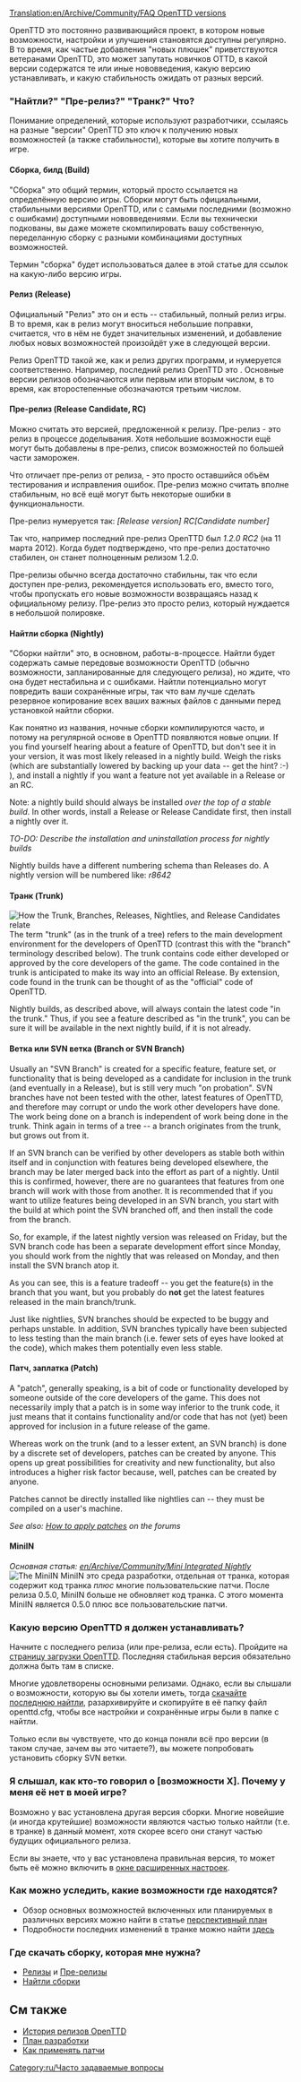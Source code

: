 [[Translation:en/Archive/Community/FAQ OpenTTD versions]]
{{ru/Перевод|en/ЧЗВ выпуски OpenTTD|50}}


OpenTTD это постоянно развивающийся проект, в котором новые возможности, настройки и улучшения становятся доступны регулярно. В то время, как частые добавления "новых плюшек" приветствуются ветеранами OpenTTD, это может запутать новичков OTTD, в какой версии содержатся те или иные нововведения, какую версию устанавливать, и какую стабильность ожидать от разных версий.

=== "Найтли?"  "Пре-релиз?"  "Транк?"  Что?===
Понимание определений, которые используют разработчики, ссылаясь на разные "версии" OpenTTD это ключ к получению новых возможностей (а также стабильности), которые вы хотите получить в игре.

====Сборка, билд (Build)====
"Сборка" это общий термин, который просто ссылается на определённую версию игры. Сборки могут быть официальными, стабильными версиями OpenTTD, или с самыми последними (возможно с ошибками) доступными нововведениями. Если вы технически подкованы, вы даже можете скомпилировать вашу собственную, переделанную сборку с разными комбинациями доступных возможностей.

Термин "сборка" будет использоваться далее в этой статье для ссылок на какую-либо версию игры.

====Релиз (Release)====
Официальный "Релиз" это он и есть -- стабильный, полный релиз игры. В то время, как в релиз могут вноситься небольшие поправки, считается, что в нём не будет значительных изменений, и добавление любых новых возможностей произойдёт уже в следующей версии.

Релиз OpenTTD такой же, как и релиз других программ, и нумеруется соответственно. Например, последний релиз OpenTTD это {{en/Version}}. Основные версии релизов обозначаются или первым или вторым числом, в то время, как второстепенные обозначаются третьим числом.

====Пре-релиз (Release Candidate, RC)====
Можно считать это версией, предложенной к релизу. Пре-релиз - это релиз в процессе доделывания. Хотя небольшие возможности ещё могут быть добавлены в пре-релиз, список возможностей по большей части заморожен.

Что отличает пре-релиз от релиза, - это просто оставшийся объём тестирования и исправления ошибок. Пре-релиз можно считать вполне стабильным, но всё ещё могут быть некоторые ошибки в функциональности.

Пре-релиз нумеруется так: 
''[Release version] RC[Candidate number]''

Так что, например последний пре-релиз OpenTTD был ''1.2.0 RC2'' (на 11 марта 2012). Когда будет подтверждено, что пре-релиз достаточно стабилен, он станет полноценным релизом 1.2.0.

Пре-релизы обычно всегда достаточно стабильны, так что если доступен пре-релиз, рекомендуется использовать его, вместо того, чтобы пропускать его новые возможности возвращаясь назад к официальному релизу. Пре-релиз это просто релиз, который нуждается в небольшой полировке.

====Найтли сборка (Nightly)====
"Сборки найтли" это, в основном, работы-в-процессе. Найтли будет содержать самые передовые возможности OpenTTD (обычно возможности, запланированные для следующего релиза), но ждите, что она будет нестабильна и с ошибками. Найтли потенциально могут повредить ваши сохранённые игры, так что вам лучше сделать резервное копирование всех ваших важных файлов с данными перед установкой найтли сборки.

Как понятно из названия, ночные сборки компилируются часто, и потому на регулярной основе в OpenTTD появляются новые опции.  If you find yourself hearing about a feature of OpenTTD, but don't see it in your version, it was most likely released in a nightly build.  Weigh the risks (which are substantially lowered by backing up your data -- get the hint?  :-)  ), and install a nightly if you want a feature not yet available in a Release or an RC.

Note: a nightly build should always be installed ''over the top of a stable build''.  In other words, install a Release or Release Candidate first, then install a nightly over it.

''TO-DO: Describe the installation and uninstallation process for nightly builds''

Nightly builds have a different numbering schema than Releases do.  A nightly version will be numbered like:
''r8642''

====Транк (Trunk)====
[[File:en/Archive/Community/Version Illustration.gif|frame|right|How the Trunk, Branches, Releases, Nightlies, and Release Candidates relate]]
The term "trunk" (as in the trunk of a tree) refers to the main development environment for the developers of OpenTTD (contrast this with the "branch" terminology described below).  The trunk contains code either developed  or approved by the core developers of the game.  The code contained in the trunk is anticipated to make its way into an official Release.  By extension, code found in the trunk can be thought of as the "official" code of OpenTTD.

Nightly builds, as described above, will always contain the latest code "in the trunk."  Thus, if you see a feature described as "in the trunk", you can be sure it will be available in the next nightly build, if it is not already.

====Ветка или SVN ветка (Branch or SVN Branch)====
Usually an "SVN Branch" is created for a specific feature, feature set, or functionality that is being developed as a candidate for inclusion in the trunk (and eventually in a Release), but is still very much "on probation".  SVN branches have not been tested with the other, latest features of OpenTTD, and therefore may corrupt or undo the work other developers have done.  The work being done on a branch is independent of work being done in the trunk. Think again in terms of a tree -- a branch originates from the trunk, but grows out from it.

If an SVN branch can be verified by other developers as stable both within itself and in conjunction with features being developed elsewhere, the branch may be later merged back into the effort as part of a nightly.  Until this is confirmed, however, there are no guarantees that features from one branch will work with those from another.  It is recommended that if you want to utilize features being developed in an SVN branch, you start with the build at which point the SVN branched off, and then install the code from the branch.

So, for example, if the latest nightly version was released on Friday, but the SVN branch code has been a separate development effort since Monday, you should work from the nightly that was released on Monday, and then install the SVN branch atop it.

As you can see, this is a feature tradeoff -- you get the feature(s) in the branch that you want, but you probably do '''not''' get the latest features released in the main branch/trunk.

Just like nightlies, SVN branches should be expected to be buggy and perhaps unstable.  In addition, SVN branches typically have been subjected to less testing than the main branch (i.e. fewer sets of eyes have looked at the code), which makes them potentially even less stable.

====Патч, заплатка (Patch)====
A "patch", generally speaking, is a bit of code or functionality developed by someone outside of the core developers of the game.  This does not necessarily imply that a patch is in some way inferior to the trunk code, it just means that it contains functionality and/or code that has not (yet) been approved for inclusion in a future release of the game.

Whereas work on the trunk (and to a lesser extent, an SVN branch) is done by a discrete set of developers, patches can be created by anyone.  This opens up great possibilities for creativity and new functionality, but also introduces a higher risk factor because, well, patches can be created by anyone.

Patches cannot be directly installed like nightlies can -- they must be compiled on a user's machine.

''See also: [http://www.tt-forums.net/viewtopic.php?t=21678 How to apply patches] on the forums''

====MiniIN====
{{ru/Возможность период|Old|0.5}}
''Основная статья: [[en/Archive/Community/Mini Integrated Nightly]]''<br>
[[File:en/Archive/Community/MiniIN Illustration.gif|frame|right|The MiniIN]]
MiniIN это среда разработки, отдельная от транка, которая содержит код транка ''плюс'' многие пользовательские патчи. После релиза 0.5.0, MiniIN больше не обновляет код транка. С этого момента MiniIN является 0.5.0 плюс все пользовательские патчи.

===Какую версию OpenTTD я должен устанавливать?===
Начните с последнего релиза (или пре-релиза, если есть). Пройдите на [http://www.openttd.org/download-stable страницу загрузки OpenTTD]. Последняя стабильная версия обязательно должна быть там в списке.

Многие удовлетворены основными релизами. Однако, если вы слышали о возможности, которую вы бы хотели иметь, тогда [http://nightly.openttd.org/ скачайте последнюю найтли], разархивируйте и скопируйте в её папку файл openttd.cfg, чтобы все настройки и сохранённые игры были в папке с найтли.

Только если вы чувствуете, что до конца поняли всё про версии (в таком случае, зачем вы это читаете?), вы можете попробовать установить сборку SVN ветки.

===Я слышал, как кто-то говорил о [возможности Х]. Почему у меня её нет в моей игре?===
Возможно у вас установлена другая версия сборки. Многие новейшие (и иногда крутейшие) возможности являются частью только найтли (т.е. в транке) в данный момент, хотя скорее всего они станут частью будущих официального релиза.

Если вы знаете, что у вас установлена правильная версия, то может быть её можно включить в [[ru/Archive/Manual/Settings/Расширенные настройки|окне расширенных настроек]].

===Как можно уследить, какие возможности где находятся?===
* Обзор основных возможностей включенных или планируемых в различных версиях можно найти в статье [[ru/Archive/Lists/Перспективный план|перспективный план]]
* Подробности последних изменений в транке можно найти [http://vcs.openttd.org/svn/log/trunk здесь]

===Где скачать сборку, которая мне нужна?===
* [http://www.openttd.org/download-stable Релизы] и [http://www.openttd.org/download-testing Пре-релизы]
* [http://www.openttd.org/download-trunk Найтли сборки]

==См также==
* [[ru/Archive/OpenTTD/Main Page|История релизов OpenTTD]]
* [[ru/Archive/Lists/Перспективный план|План разработки]]
* [http://www.tt-forums.net/viewtopic.php?t=21678 Как применять патчи]

[[Category:ru/Часто задаваемые вопросы]]